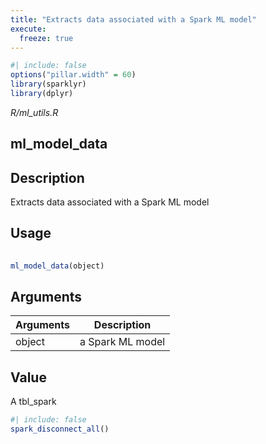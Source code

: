 ```yaml
---
title: "Extracts data associated with a Spark ML model"
execute:
  freeze: true
---
```


```r
#| include: false
options("pillar.width" = 60)
library(sparklyr) 
library(dplyr)
```

*R/ml_utils.R*

## ml_model_data

## Description
 Extracts data associated with a Spark ML model 


## Usage
```r
 
ml_model_data(object) 
```

## Arguments
|Arguments|Description|
|---|---|
| object | a Spark ML model |



## Value
 A tbl_spark 





```r
#| include: false
spark_disconnect_all()
```
